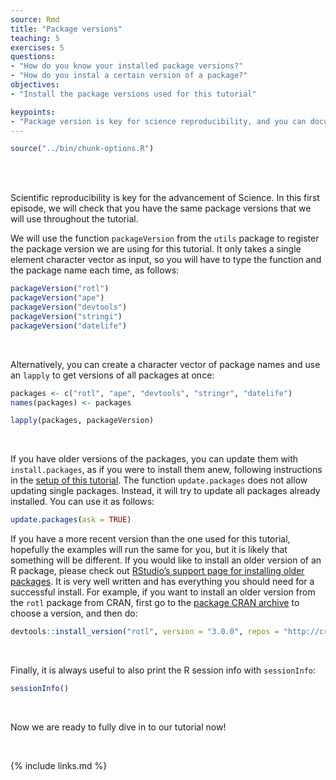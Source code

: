 ```yaml
---
source: Rmd
title: "Package versions"
teaching: 5
exercises: 5
questions:
- "How do you know your installed package versions?"
- "How do you instal a certain version of a package?"
objectives:
- "Install the package versions used for this tutorial"

keypoints:
- "Package version is key for science reproducibility, and you can document it using the function packageVersion()."
---
```

```r
source("../bin/chunk-options.R")
```
<br/>
<br/>

Scientific reproducibility is key for the advancement of Science.
In this first episode, we will check that you have the same package versions that we will use throughout the tutorial.

We will use the function `packageVersion` from the `utils` package to register the package version we are using for this tutorial.
It only takes a single element character vector as input, so you will have to type the function and the package name each time, as follows:

```r
packageVersion("rotl")
packageVersion("ape")
packageVersion("devtools")
packageVersion("stringi")
packageVersion("datelife")
```

<br/>

Alternatively, you can create a character vector of package names and use an `lapply` to get versions of all packages at once:

```r
packages <- c("rotl", "ape", "devtools", "stringr", "datelife")
names(packages) <- packages

lapply(packages, packageVersion)
```

<br/>

If you have older versions of the packages, you can update them with `install.packages`, as if you were to install them anew, following instructions in the [setup of this tutorial](). 
The function `update.packages` does not allow updating single packages. Instead, it will try to update all packages already installed.
You can use it as follows:

```r
update.packages(ask = TRUE)
```

If you have a more recent version than the one used for this tutorial, hopefully the examples will run the same for you, but it is likely that something will be different. If you would like to install an older version of an R package, please check out [RStudio's support page for installing older packages](https://support.rstudio.com/hc/en-us/articles/219949047-Installing-older-versions-of-packages). It is very well written and has everything you should need for a successful install. For example, if you want to install an older version from the `rotl` package from CRAN, first go to the [package CRAN archive](http://lib.stat.cmu.edu/R/CRAN/src/contrib/Archive/rotl/) to choose a version, and then do:

```r

devtools::install_version("rotl", version = "3.0.0", repos = "http://cran.us.r-project.org")

```

<br/>

Finally, it is always useful to also print the R session info with `sessionInfo`:

```r
sessionInfo()
```
<!--
TODO: In here, we will also show how you can make sure that you are being consistent with your package usage to reproduce your own research or education materials in the future. -->


<br/>

Now we are ready to fully dive in to our tutorial now!

<br/>

{% include links.md %}
